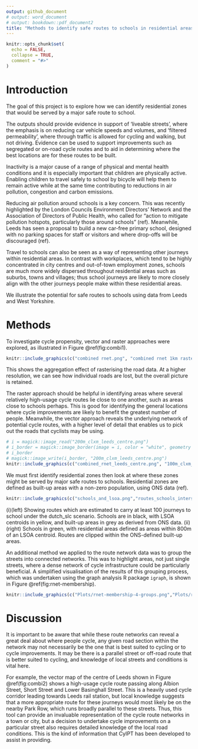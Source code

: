 ```yaml
---
output: github_document
# output: word_document
# output: bookdown::pdf_document2
title: "Methods to identify safe routes to schools in residential areas"
---
```


<!-- README.md is generated from README.Rmd. Please edit that file -->

```r
knitr::opts_chunk$set(
  echo = FALSE,
  collapse = TRUE,
  comment = "#>"
)
```

# Introduction

<!-- badges: start -->
<!-- badges: end -->

The goal of this project is to explore how we can identify residential zones that would be served by a major safe route to school.

The outputs should provide evidence in support of 'liveable streets', where the emphasis is on reducing car vehicle speeds and volumes, and 'filtered permeability', where through traffic is allowed for cycling and walking, but not driving. Evidence can be used to support improvements such as segregated or on-road cycle routes and to aid in determining where the best locations are for these routes to be built.

Inactivity is a major cause of a range of physical and mental health conditions and it is especially important that children are physically active. Enabling children to travel safely to school by bicycle will help them to remain active while at the same time contributing to reductions in air pollution, congestion and carbon emissions.

Reducing air pollution around schools is a key concern. This was recently highlighted by the London Councils Environment Directors' Network and the Association of Directors of Public Health, who called for "action to mitigate pollution hotspots, particularly those around schools" (ref). Meanwhile, Leeds has seen a proposal to build a new car-free primary school, designed with no parking spaces for staff or visitors and where drop-offs will be discouraged (ref). 

Travel to schools can also be seen as a way of representing other journeys within residential areas. In contrast with workplaces, which tend to be highly concentrated in city centres and out-of-town employment zones, schools are much more widely dispersed throughout residential areas such as suburbs, towns and villages; thus school journeys are likely to more closely align with the other journeys people make within these residential areas. 

We illustrate the potential for safe routes to schools using data from Leeds and West Yorkshire.

# Methods

To investigate cycle propensity, vector and raster approaches were explored, as illustrated in Figure \@ref(fig:combi1).

```r
knitr::include_graphics(c("combined rnet.png", "combined rnet 1km raster.png"))
```

This shows the aggregation effect of rasterising the road data.
At a higher resolution, we can see how individual roads are lost, but the overall picture is retained.

The raster approach should be helpful in identifying areas where several relatively high-usage cycle routes lie close to one another, such as areas close to schools perhaps. This is good for identifying the general locations where cycle improvements are likely to benefit the greatest number of people. Meanwhile, the vector approach reveals the underlying network of potential cycle routes, with a higher level of detail that enables us to pick out the roads that cyclists may be using. 

```r
# i = magick::image_read("200m_clxm_leeds_centre.png")
# i_border = magick::image_border(image = i, color = "white", geometry = "10x10")
# i_border
# magick::image_write(i_border, "200m_clxm_leeds_centre.png")
knitr::include_graphics(c("combined_rnet_leeds_centre.png", "100m_clxm_leeds_centre.png", "200m_clxm_leeds_centre.png"))
```

We must first identify residential zones then look at where these zones might be served by major safe routes to schools. Residential zones are defined as built-up areas with a non-zero population, using ONS data (ref). 

```r
knitr::include_graphics(c("schools_and_lsoa.png","routes_schools_intersch.png"))
```
(i)(left) Showing routes which are estimated to carry at least 100 journeys to school under the dutch_slc scenario. Schools are in black, with LSOA centroids in yellow, and built-up areas in grey as derived from ONS data. (ii)(right) Schools in green, with residential areas defined as areas within 800m of an LSOA centroid. Routes are clipped within the ONS-defined built-up areas.

An additional method we applied to the route network data was to group the streets into connected networks.
This was to highlight areas, not just single streets, where a dense network of cycle infrastructure could be particularly beneficial.
A simplified visualisation of the results of this grouping process, which was undertaken using the graph analysis R package `igraph`, is shown in Figure \@ref(fig:rnet-membership).

```r
knitr::include_graphics(c("Plots/rnet-membership-4-groups.png","Plots/rnet-group2.png"))
```



# Discussion

It is important to be aware that while these route networks can reveal a great deal about where people cycle, any given road section within the network may not necessarily be the one that is best suited to cycling or to cycle improvements. It may be there is a parallel street or off-road route that is better suited to cycling, and knowledge of local streets and conditions is vital here. 

For example, the vector map of the centre of Leeds shown in Figure \@ref(fig:combi2) shows a high-usage cycle route passing along Albion Street, Short Street and Lower Basinghall Street. This is a heavily used cycle corridor leading towards Leeds rail station, but local knowledge suggests that a more appropriate route for these journeys would most likely be on the nearby Park Row, which runs broadly parallel to these streets. Thus, this tool can provide an invaluable representation of the cycle route networks in a town or city, but a decision to undertake cycle improvements on a particular street also requires detailed knowledge of the local road conditions. This is the kind of information that CyIPT has been developed to assist in providing.


